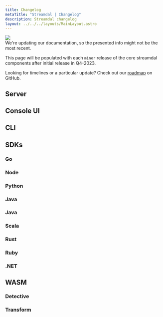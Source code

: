 ```yaml
---
title: Changelog
metaTitle: "Streamdal | Changelog"
description: Streamdal changelog
layout: ../../../layouts/MainLayout.astro
---
```



<div class="addl-wrapper">
<div class="addl">
<img src={information} class="uimage" />
<div class="addlcontent">
We're updating our documentation, so the presented info might not be the
most recent.
</div>
</div>
</div>

This page will be populated with each `minor` release of the core streamdal 
components after initial release in Q4-2023. 

Looking for timelines or a particular update? Check out our 
[roadmap](https://github.com/orgs/streamdal/projects/1) on GitHub.

## Server

## Console UI

## CLI

## SDKs

### Go

### Node

### Python

### Java

### Java

### Scala

### Rust

### Ruby

### .NET

## WASM

### Detective

### Transform

